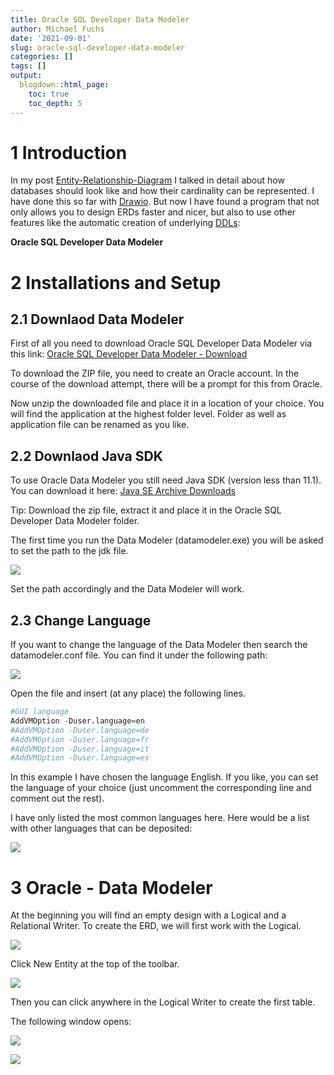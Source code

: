 ```yaml
---
title: Oracle SQL Developer Data Modeler
author: Michael Fuchs
date: '2021-09-01'
slug: oracle-sql-developer-data-modeler
categories: []
tags: []
output:
  blogdown::html_page:
    toc: true
    toc_depth: 5
---
```




# 1 Introduction

In my post [Entity-Relationship-Diagram](https://michael-fuchs-sql.netlify.app/2021/03/03/entity-relationship-diagram-erd/) I talked in detail about how databases should look like and how their cardinality can be represented. 
I have done this so far with [Drawio](https://app.diagrams.net/). 
But now I have found a program that not only allows you to design ERDs faster and nicer, but also to use other features like the automatic creation of underlying [DDLs](https://michael-fuchs-sql.netlify.app/2021/05/13/types-of-sql-commands/#data-definition-language-ddl): 

**Oracle SQL Developer Data Modeler** 



# 2 Installations and Setup

## 2.1 Downlaod Data Modeler

First of all you need to download Oracle SQL Developer Data Modeler via this link: [Oracle SQL Developer Data Modeler -  Download](https://www.oracle.com/tools/downloads/sql-data-modeler-downloads.html)


To download the ZIP file, you need to create an Oracle account. In the course of the download attempt, there will be a prompt for this from Oracle.

Now unzip the downloaded file and place it in a location of your choice. 
You will find the application at the highest folder level.
Folder as well as application file can be renamed as you like.  


## 2.2 Downlaod Java SDK

To use Oracle Data Modeler you still need Java SDK (version less than 11.1).
You can download it here: [Java SE Archive Downloads](https://www.oracle.com/de/java/technologies/javase/jdk11-archive-downloads.html
)

Tip: Download the zip file, extract it and place it in the Oracle SQL Developer Data Modeler folder. 


The first time you run the Data Modeler (datamodeler.exe) you will be asked to set the path to the jdk file.


![](/post/2021-09-01-oracle-sql-developer-data-modeler_files/p25p1.png)


Set the path accordingly and the Data Modeler will work.



## 2.3 Change Language


If you want to change the language of the Data Modeler then search the datamodeler.conf file.
You can find it under the following path:

![](/post/2021-09-01-oracle-sql-developer-data-modeler_files/p25p2.png)

Open the file and insert (at any place) the following lines. 


```r
#GUI language
AddVMOption -Duser.language=en
#AddVMOption -Duser.language=de
#AddVMOption -Duser.language=fr
#AddVMOption -Duser.language=it
#AddVMOption -Duser.language=es
```

In this example I have chosen the language English. 
If you like, you can set the language of your choice (just uncomment the corresponding line and comment out the rest).


I have only listed the most common languages here. Here would be a list with other languages that can be deposited:


![](/post/2021-09-01-oracle-sql-developer-data-modeler_files/p25p3.png)


# 3 Oracle - Data Modeler

At the beginning you will find an empty design with a Logical and a Relational Writer.
To create the ERD, we will first work with the Logical.

![](/post/2021-09-01-oracle-sql-developer-data-modeler_files/p25p4.png)


Click New Entity at the top of the toolbar.

![](/post/2021-09-01-oracle-sql-developer-data-modeler_files/p25p5.png)



Then you can click anywhere in the Logical Writer to create the first table.

The following window opens:

![](/post/2021-09-01-oracle-sql-developer-data-modeler_files/p25p6.png)















![](/post/2021-09-01-oracle-sql-developer-data-modeler_files/p25p.png)





```r

```




